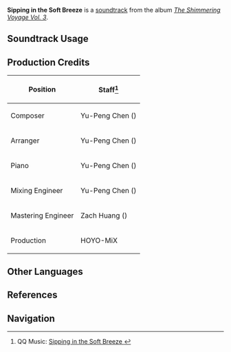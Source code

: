 {{Soundtrack Infobox
|image          = The Shimmering Voyage Vol 3.png
|album          = The Shimmering Voyage Vol. 3
|disc           = 1
|number         = 26
|featured       = 
|featured2      = 
|featured3      = 
|featured_disc  = 
|featured_disc2 = 
|featured_disc3 = 
|youtube_id     = STFG2-2PWAk
|spotify_id     = 1oVun05W8QdRK6TeTEO8VQ
|previous       = With Witty Wit
|next           = Sanctuary for the Sick
}}
'''Sipping in the Soft Breeze''' is a [[soundtrack]] from the album ''[[The Shimmering Voyage Vol. 3]]''.

==Soundtrack Usage==
{{Soundtrack Usage
|quest    = 
|location = The Cat's Tail
|domain   = 
|eventgameplay = Duelist Rising
}}

==Production Credits==
{| class="wikitable"
! Position
! Staff<ref>QQ Music: [https://y.qq.com/n/ryqq/songDetail/0048Fe1d0Tsf5c Sipping in the Soft Breeze {{zh|柔风浅酌}}]</ref>
|-
! Composer
| Yu-Peng Chen ({{zh|陈致逸}})
|-
! Arranger
| Yu-Peng Chen ({{zh|陈致逸}})
|-
! Piano
| Yu-Peng Chen ({{zh|陈致逸}})
|-
! Mixing Engineer
| Yu-Peng Chen ({{zh|陈致逸}})
|-
! Mastering Engineer
| Zach Huang ({{zh|黄巍}})
|-
! Production
| HOYO-MiX
|}
<!--
==Gallery==
<gallery>
</gallery>

==Trivia==
-->
==Other Languages==
{{Other Languages
|en      = Sipping in the Soft Breeze
|zhs     = 柔风浅酌
|zhs_rm  = 
|zht     = 柔風淺酌
|zht_rm  = 
|zh_tl   = 
|ja      = そよ風に吹かれて
|ja_rm   = Soyokaze ni Fukarete
|ja_tl   = 
}}

==References==
{{Reflist}}

==Navigation==
{{Soundtrack Navbox|The Shimmering Voyage|3}}